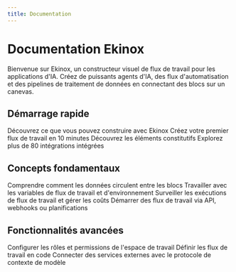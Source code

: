 ```yaml
---
title: Documentation
---
```



# Documentation Ekinox

Bienvenue sur Ekinox, un constructeur visuel de flux de travail pour les applications d'IA. Créez de puissants agents d'IA, des flux d'automatisation et des pipelines de traitement de données en connectant des blocs sur un canevas.

## Démarrage rapide

<Cards>
  <Card title="Introduction" href="/introduction">
    Découvrez ce que vous pouvez construire avec Ekinox
  </Card>
  <Card title="Premiers pas" href="/getting-started">
    Créez votre premier flux de travail en 10 minutes
  </Card>
  <Card title="Blocs de flux de travail" href="/blocks">
    Découvrez les éléments constitutifs
  </Card>
  <Card title="Outils et intégrations" href="/tools">
    Explorez plus de 80 intégrations intégrées
  </Card>
</Cards>

## Concepts fondamentaux

<Cards>
  <Card title="Connexions" href="/connections">
    Comprendre comment les données circulent entre les blocs
  </Card>
  <Card title="Variables" href="/variables">
    Travailler avec les variables de flux de travail et d'environnement
  </Card>
  <Card title="Exécution" href="/execution">
    Surveiller les exécutions de flux de travail et gérer les coûts
  </Card>
  <Card title="Déclencheurs" href="/triggers">
    Démarrer des flux de travail via API, webhooks ou planifications
  </Card>
</Cards>

## Fonctionnalités avancées

<Cards>
  <Card title="Gestion d'équipe" href="/permissions/roles-and-permissions">
    Configurer les rôles et permissions de l'espace de travail
  </Card>
  <Card title="Configuration YAML" href="/yaml">
    Définir les flux de travail en code
  </Card>
  <Card title="Intégration MCP" href="/mcp">
    Connecter des services externes avec le protocole de contexte de modèle
  </Card>
</Cards>
